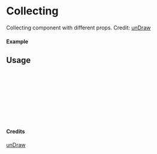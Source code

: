 
<Meta of={Collecting} title="unDraw/Collecting" />

# Collecting

Collecting component with different props.
Credit: [unDraw](https://undraw.co/illustrations)

#### Example

<Canvas of={Collecting.Primary} />

## Usage

```ts
import { Collecting } from "yadl-ui";

const Example = () => {
  return (
      <Collecting />
  );
};

export default Example;
```

#### Credits
[unDraw](https://undraw.co/illustrations)
